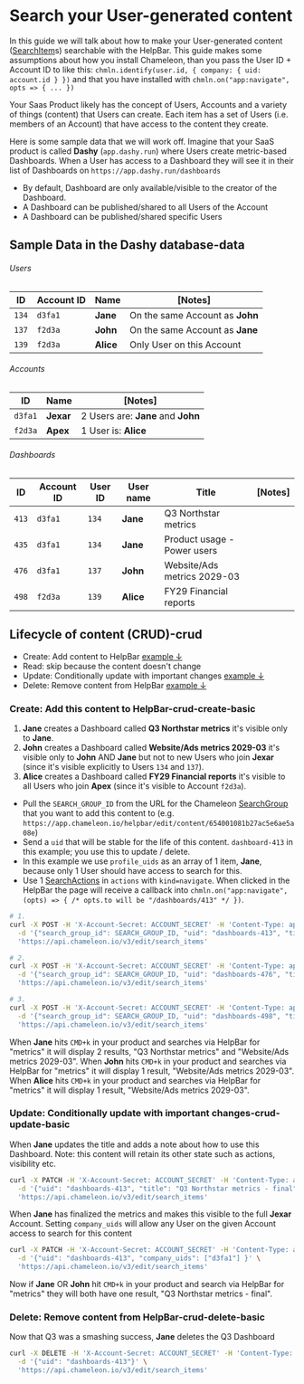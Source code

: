 # Search your User-generated content

In this guide we will talk about how to make your User-generated content ([SearchItem](apis/search.md?id=schema-search-items)s) searchable with the HelpBar. This guide makes some assumptions
about how you install Chameleon, than you pass the User ID + Account ID to like this: `chmln.identify(user.id, { company: { uid: account.id } })` and that you have installed with `chmln.on("app:navigate", opts => { ... })`

Your Saas Product likely has the concept of Users, Accounts and a variety of things (content) that Users can create. Each item
has a set of Users (i.e. members of an Account) that have access to the content they create.

Here is some sample data that we will work off. Imagine that your SaaS product is called **Dashy** (`app.dashy.run`) where Users create metric-based Dashboards.
When a User has access to a Dashboard they will see it in their list of Dashboards on `https://app.dashy.run/dashboards`

- By default, Dashboard are only available/visible to the creator of the Dashboard.
- A Dashboard can be published/shared to all Users of the Account
- A Dashboard can be published/shared specific Users

## Sample Data in the Dashy database-data

###### Users
| ID     | Account ID | Name      | [Notes]                         |
|--------|------------|-----------|---------------------------------|
| `134`  | `d3fa1`    | **Jane**  | On the same Account as **John** |
| `137`  | `f2d3a`    | **John**  | On the same Account as **Jane** |
| `139`  | `f2d3a`    | **Alice** | Only User on this Account       |

###### Accounts
| ID      | Name      | [Notes]                            |
|---------|-----------|------------------------------------|
| `d3fa1` | **Jexar** | 2 Users are: **Jane** and **John** |
| `f2d3a` | **Apex**  | 1 User is: **Alice**               |

###### Dashboards
| ID    | Account ID | User ID | User name | Title                       | [Notes] |
|-------|------------|---------|-----------|-----------------------------|---------|
| `413` | `d3fa1`    | `134`   | **Jane**  | Q3 Northstar metrics        |         |
| `435` | `d3fa1`    | `134`   | **Jane**  | Product usage - Power users |         |
| `476` | `d3fa1`    | `137`   | **John**  | Website/Ads metrics 2029-03 |         |
| `498` | `f2d3a`    | `139`   | **Alice** | FY29 Financial reports      |         |


## Lifecycle of content (CRUD)-crud

- Create: Add content to HelpBar [example ↓](guides/helpbar/user-generated-content.md?id=examples-crud-create-basic)
- Read: skip because the content doesn't change
- Update: Conditionally update with important changes [example ↓](guides/helpbar/user-generated-content.md?id=examples-crud-update-basic)
- Delete: Remove content from HelpBar [example ↓](guides/helpbar/user-generated-content.md?id=examples-crud-delete-basic)


### Create: Add this content to HelpBar-crud-create-basic

1. **Jane** creates a Dashboard called **Q3 Northstar metrics** it's visible only to **Jane**.
2. **John** creates a Dashboard called **Website/Ads metrics 2029-03** it's visible only to **John** AND **Jane** but not to new Users who join **Jexar** (since it's visible explicitly to Users `134` and `137`).
3. **Alice** creates a Dashboard called **FY29 Financial reports** it's visible to all Users who join **Apex** (since it's visible to Account `f2d3a`).

- Pull the `SEARCH_GROUP_ID` from the URL for the Chameleon [SearchGroup](apis/search.md?id=schema-search-groups) that you want to add this content to (e.g. `https://app.chameleon.io/helpbar/edit/content/654001081b27ac5e6ae5a08e`)
- Send a `uid` that will be stable for the life of this content. `dashboard-413` in this example; you use this to update / delete.
- In this example we use `profile_uids` as an array of 1 item, **Jane**, because only 1 User should have access to search for this.
- Use 1 [SearchActions](apis/search.md?id=schema-search-actions) in `actions` with `kind=navigate`. When clicked in the HelpBar
  the page will receive a callback into `chmln.on("app:navigate", (opts) => { /* opts.to will be "/dashboards/413" */ })`.

```bash
# 1.
curl -X POST -H 'X-Account-Secret: ACCOUNT_SECRET' -H 'Content-Type: application/json' \
  -d '{"search_group_id": SEARCH_GROUP_ID, "uid": "dashboards-413", "title": "Q3 Northstar metrics", "profile_uids": ["134"], actions: [{ "kind": "navigate", "url": "/dashboards/413" }] }' \
  'https://api.chameleon.io/v3/edit/search_items'

# 2.
curl -X POST -H 'X-Account-Secret: ACCOUNT_SECRET' -H 'Content-Type: application/json' \
  -d '{"search_group_id": SEARCH_GROUP_ID, "uid": "dashboards-476", "title": "Website/Ads metrics 2029-03", "profile_uids": ["134", "137"], actions: [{ "kind": "navigate", "url": "/dashboards/476" }] }' \
  'https://api.chameleon.io/v3/edit/search_items'

# 3.
curl -X POST -H 'X-Account-Secret: ACCOUNT_SECRET' -H 'Content-Type: application/json' \
  -d '{"search_group_id": SEARCH_GROUP_ID, "uid": "dashboards-498", "title": "FY29 Financial reports", "company_uids": ["f2d3a"], actions: [{ "kind": "navigate", "url": "/dashboards/498" }] }' \
  'https://api.chameleon.io/v3/edit/search_items'
```

When **Jane**  hits `CMD+k` in your product and searches via HelpBar for "metrics" it will display 2 results, "Q3 Northstar metrics" and "Website/Ads metrics 2029-03".
When **John**  hits `CMD+k` in your product and searches via HelpBar for "metrics" it will display 1 result, "Website/Ads metrics 2029-03".
When **Alice** hits `CMD+k` in your product and searches via HelpBar for "metrics" it will display 1 result, "Website/Ads metrics 2029-03".

### Update: Conditionally update with important changes-crud-update-basic

When **Jane** updates the title and adds a note about how to use this Dashboard. Note: this content will retain its other state such as actions, visibility etc.

```bash
curl -X PATCH -H 'X-Account-Secret: ACCOUNT_SECRET' -H 'Content-Type: application/json' \
  -d '{"uid": "dashboards-413", "title": "Q3 Northstar metrics - final", "description": "See how we are tracking for Q3 and help hit goals" }' \
  'https://api.chameleon.io/v3/edit/search_items'
```

When **Jane** has finalized the metrics and makes this visible to the full **Jexar** Account. Setting `company_uids` will allow
any User on the given Account access to search for this content

```bash
curl -X PATCH -H 'X-Account-Secret: ACCOUNT_SECRET' -H 'Content-Type: application/json' \
  -d '{"uid": "dashboards-413", "company_uids": ["d3fa1"] }' \
  'https://api.chameleon.io/v3/edit/search_items'
```

Now if **Jane** OR **John** hit `CMD+k` in your product and search via HelpBar for "metrics" they will both have one result, "Q3 Northstar metrics - final". 

### Delete: Remove content from HelpBar-crud-delete-basic

Now that Q3 was a smashing success, **Jane** deletes the Q3 Dashboard

```bash
curl -X DELETE -H 'X-Account-Secret: ACCOUNT_SECRET' -H 'Content-Type: application/json' \
  -d '{"uid": "dashboards-413"}' \
  'https://api.chameleon.io/v3/edit/search_items'
```

